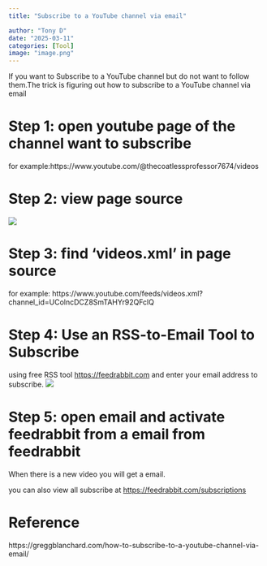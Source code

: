 ```yaml
---
title: "Subscribe to a YouTube channel via email"

author: "Tony D"
date: "2025-03-11"
categories: [Tool]
image: "image.png"
---
```


If you want to Subscribe to a YouTube channel but do not want to follow them.The trick is figuring out how to subscribe to a YouTube channel via email


# Step 1: open youtube page of the channel want to subscribe

for example:https://www.youtube.com/@thecoatlessprofessor7674/videos

# Step 2: view page source

![](images/clipboard-8192806.png)

# Step 3: find 'videos.xml' in page source

for example: https://www.youtube.com/feeds/videos.xml?channel_id=UColncDCZ8SmTAHYr92QFclQ

# Step 4: Use an RSS-to-Email Tool to Subscribe

using free RSS tool [https://feedrabbit.com](https://feedrabbit.com) and enter your email address to subscribe.
![](images/clipboard-1247030546.png)

# Step 5: open email and activate feedrabbit from a email from feedrabbit

When there is a new video you will get a email.

you can also view all subscribe at [https://feedrabbit.com/subscriptions](https://feedrabbit.com/subscriptions)


# Reference

https://greggblanchard.com/how-to-subscribe-to-a-youtube-channel-via-email/
